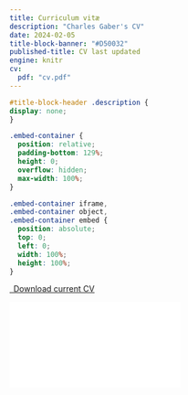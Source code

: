 ---
title: Curriculum vitæ
description: "Charles Gaber's CV"
date: 2024-02-05
title-block-banner: "#D50032"
published-title: CV last updated
engine: knitr 
cv:
  pdf: "cv.pdf"
---
  
```{css, echo=FALSE}
#title-block-header .description {
display: none;
}
```

```{css echo=FALSE}
.embed-container {
  position: relative;
  padding-bottom: 129%;
  height: 0;
  overflow: hidden;
  max-width: 100%;
}

.embed-container iframe,
.embed-container object,
.embed-container embed {
  position: absolute;
  top: 0;
  left: 0;
  width: 100%;
  height: 100%;
}
```

```{=html}
<p class="text-center">
  <a class="btn btn-primary btn-lg cv-download" href="`r rmarkdown::metadata$cv$pdf`" target="_blank">
  <i class="fa-solid fa-file-arrow-down"></i>&ensp;Download current CV
  </a>
</p>
  
<div class="embed-container">
  <iframe src="`r rmarkdown::metadata$cv$pdf`" style="border: 0.5px"></iframe>
</div>
```